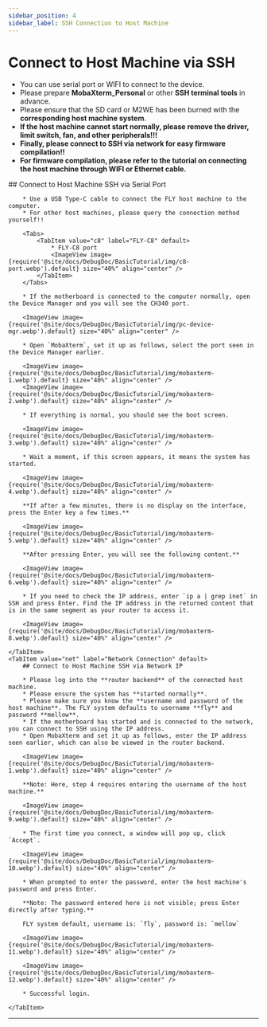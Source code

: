 ```yaml
---
sidebar_position: 4
sidebar_label: SSH Connection to Host Machine
---
```


# Connect to Host Machine via SSH

* You can use serial port or WIFI to connect to the device.
* Please prepare **MobaXterm_Personal** or other **SSH terminal tools** in advance.
* Please ensure that the SD card or M2WE has been burned with the **corresponding host machine system**.
* **If the host machine cannot start normally, please remove the driver, limit switch, fan, and other peripherals!!!**
* **Finally, please connect to SSH via network for easy firmware compilation!!**
* **For firmware compilation, please refer to the tutorial on connecting the host machine through WIFI or Ethernet cable.**

<Tabs>
    <TabItem value="serial" label="Serial Port Connection" default>
        ## Connect to Host Machine SSH via Serial Port

        * Use a USB Type-C cable to connect the FLY host machine to the computer.
        * For other host machines, please query the connection method yourself!!

        <Tabs>
            <TabItem value="c8" label="FLY-C8" default>
                * FLY-C8 port
                <ImageView image={require('@site/docs/DebugDoc/BasicTutorial/img/c8-port.webp').default} size="40%" align="center" />
            </TabItem>
        </Tabs>

        * If the motherboard is connected to the computer normally, open the Device Manager and you will see the CH340 port.

        <ImageView image={require('@site/docs/DebugDoc/BasicTutorial/img/pc-device-mgr.webp').default} size="40%" align="center" />

        * Open `MobaXterm`, set it up as follows, select the port seen in the Device Manager earlier.

        <ImageView image={require('@site/docs/DebugDoc/BasicTutorial/img/mobaxterm-1.webp').default} size="40%" align="center" />
        <ImageView image={require('@site/docs/DebugDoc/BasicTutorial/img/mobaxterm-2.webp').default} size="40%" align="center" />

        * If everything is normal, you should see the boot screen.

        <ImageView image={require('@site/docs/DebugDoc/BasicTutorial/img/mobaxterm-3.webp').default} size="40%" align="center" />

        * Wait a moment, if this screen appears, it means the system has started.

        <ImageView image={require('@site/docs/DebugDoc/BasicTutorial/img/mobaxterm-4.webp').default} size="40%" align="center" />

        **If after a few minutes, there is no display on the interface, press the Enter key a few times.**

        <ImageView image={require('@site/docs/DebugDoc/BasicTutorial/img/mobaxterm-5.webp').default} size="40%" align="center" />

        **After pressing Enter, you will see the following content.**

        <ImageView image={require('@site/docs/DebugDoc/BasicTutorial/img/mobaxterm-6.webp').default} size="40%" align="center" />

        * If you need to check the IP address, enter `ip a | grep inet` in SSH and press Enter. Find the IP address in the returned content that is in the same segment as your router to access it.

        <ImageView image={require('@site/docs/DebugDoc/BasicTutorial/img/mobaxterm-8.webp').default} size="40%" align="center" />

    </TabItem>
    <TabItem value="net" label="Network Connection" default>
        ## Connect to Host Machine SSH via Network IP

        * Please log into the **router backend** of the connected host machine.
        * Please ensure the system has **started normally**.
        * Please make sure you know the **username and password of the host machine**. The FLY system defaults to username **fly** and password **mellow**.
        * If the motherboard has started and is connected to the network, you can connect to SSH using the IP address.
        * Open MobaXterm and set it up as follows, enter the IP address seen earlier, which can also be viewed in the router backend.

        <ImageView image={require('@site/docs/DebugDoc/BasicTutorial/img/mobaxterm-1.webp').default} size="40%" align="center" />

        **Note: Here, step 4 requires entering the username of the host machine.**

        <ImageView image={require('@site/docs/DebugDoc/BasicTutorial/img/mobaxterm-9.webp').default} size="40%" align="center" />

        * The first time you connect, a window will pop up, click `Accept`.

        <ImageView image={require('@site/docs/DebugDoc/BasicTutorial/img/mobaxterm-10.webp').default} size="40%" align="center" />

        * When prompted to enter the password, enter the host machine's password and press Enter.

        **Note: The password entered here is not visible; press Enter directly after typing.**

        FLY system default, username is: `fly`, password is: `mellow`

        <ImageView image={require('@site/docs/DebugDoc/BasicTutorial/img/mobaxterm-11.webp').default} size="40%" align="center" />

        <ImageView image={require('@site/docs/DebugDoc/BasicTutorial/img/mobaxterm-12.webp').default} size="40%" align="center" />

        * Successful login.

    </TabItem>
</Tabs>

----
